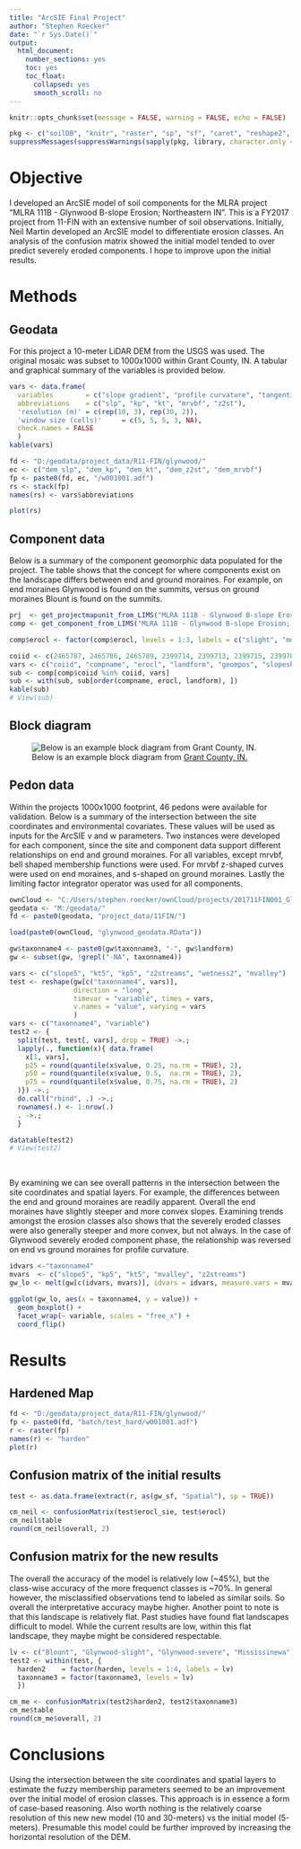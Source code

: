 ---
title: "ArcSIE Final Project"
author: "Stephen Roecker"
date: "`r Sys.Date()`"
output: 
  html_document: 
    number_sections: yes
    toc: yes
    toc_float:
      collapsed: yes
      smooth_scroll: no
---

```{r setup, echo = FALSE}
knitr::opts_chunk$set(message = FALSE, warning = FALSE, echo = FALSE)
```

```{r packages}
pkg <- c("soilDB", "knitr", "raster", "sp", "sf", "caret", "reshape2", "DT")
suppressMessages(suppressWarnings(sapply(pkg, library, character.only = TRUE, quietly = TRUE, logical.return = TRUE)))
```

# Objective

I developed an ArcSIE model of soil components for the MLRA project "MLRA 111B - Glynwood B-slope Erosion; Northeastern IN". This is a FY2017 project from 11-FIN with an extensive number of soil observations. Initially, Neil Martin developed an ArcSIE model to differentiate erosion classes. An analysis of the confusion matrix showed the initial model tended to over predict severely eroded components. I hope to improve upon the initial results.


# Methods

## Geodata

For this project a 10-meter LiDAR DEM from the USGS was used. The original mosaic was subset to 1000x1000 within Grant County, IN. A tabular and graphical summary of the variables is provided below.

```{r geodata}

vars <- data.frame(
  variables        = c("slope gradient", "profile curvature", "tangential curvature", "height above streams", "valley bottom flatness index"),
  abbreviations    = c("slp", "kp", "kt", "mrvbf", "z2st"),
  'resolution (m)' = c(rep(10, 3), rep(30, 2)),
  'window size (cells)'     = c(5, 5, 5, 3, NA),
  check.names = FALSE
  )
kable(vars)

fd <- "D:/geodata/project_data/R11-FIN/glynwood/"
ec <- c("dem_slp", "dem_kp", "dem_kt", "dem_z2st", "dem_mrvbf")
fp <- paste0(fd, ec, "/w001001.adf")
rs <- stack(fp)
names(rs) <- vars$abbreviations

plot(rs)
```

## Component data

Below is a summary of the component geomorphic data populated for the project. The table shows that the concept for where components exist on the landscape differs between end and ground moraines. For example, on end moraines Glynwood is found on the summits, versus on ground moraines Blount is found on the summits.

```{r component data}

prj  <- get_projectmapunit_from_LIMS("MLRA 111B - Glynwood B-slope Erosion; Northeastern IN")
comp <- get_component_from_LIMS("MLRA 111B - Glynwood B-slope Erosion; Northeastern IN") 

comp$erocl <- factor(comp$erocl, levels = 1:3, labels = c("slight", "moderage", "severe"))

coiid <- c(2465787, 2465786, 2465789, 2399714, 2399713, 2399715, 2399709, 2399705)
vars <- c("coiid", "compname", "erocl", "landform", "geompos", "slopeshape", "hillslopeprof")
sub <- comp[comp$coiid %in% coiid, vars]
sub <- with(sub, sub[order(compname, erocl, landform), ])
kable(sub)
# View(sub)
```

## Block diagram

![Below is an example block diagram from [Grant County, IN.](https://casoilresource.lawr.ucdavis.edu/ncss_block_diagrams/IN-2012-01-19-23.png)](C:/Users/stephen.roecker/ownCloud/projects/201711FIN001_Glynwood/block_diagram.png)


## Pedon data

Within the projects 1000x1000 footprint, 46 pedons were available for validation. Below is a summary of the intersection between the site coordinates and environmental covariates. These values will be used as inputs for the ArcSIE v and w parameters. Two instances were developed for each component, since the site and component data support different relationships on end and ground moraines. For all variables, except mrvbf, bell shaped membership functions were used. For mrvbf z-shaped curves were used on end moraines, and s-shaped on ground moraines. Lastly the limiting factor integrator operator was used for all components.


```{r instance values}

ownCloud <- "C:/Users/stephen.roecker/ownCloud/projects/201711FIN001_Glynwood/"
geodata <- "M:/geodata/"
fd <- paste0(geodata, "project_data/11FIN/")

load(paste0(ownCloud, "glynwood_geodata.RData"))

gw$taxonname4 <- paste0(gw$taxonname3, "-", gw$landform)
gw <- subset(gw, !grepl("-NA", taxonname4))

vars <- c("slope5", "kt5", "kp5", "z2streams", "wetness2", "mvalley")
test <- reshape(gw[c("taxonname4", vars)],
                direction = "long",
                timevar = "variable", times = vars,
                v.names = "value", varying = vars
                )
vars <- c("taxonname4", "variable")
test2 <- {
  split(test, test[, vars], drop = TRUE) ->.;
  lapply(., function(x){ data.frame(
    x[1, vars],
    p25 = round(quantile(x$value, 0.25, na.rm = TRUE), 2),
    p50 = round(quantile(x$value, 0.5,  na.rm = TRUE), 2),
    p75 = round(quantile(x$value, 0.75, na.rm = TRUE), 2)
  )}) ->.;
  do.call("rbind", .) ->.;
  rownames(.) <- 1:nrow(.)
  . ->.;
  }

datatable(test2)
# View(test2)
```

</br>

By examining we can see overall patterns in the intersection between the site coordinates and spatial layers. For example, the differences between the end and ground moraines are readily apparent. Overall the end moraines have slightly steeper and more convex slopes. Examining trends amongst the erosion classes also shows that the severely eroded classes were also generally steeper and more convex, but not always. In the case of Glynwood severely eroded component phase, the relationship was reversed on end vs ground moraines for profile curvature.

```{r boxplot}
idvars <-"taxonname4"
mvars  <- c("slope5", "kp5", "kt5", "mvalley", "z2streams")
gw_lo <- melt(gw[c(idvars, mvars)], idvars = idvars, measure.vars = mvars)

ggplot(gw_lo, aes(x = taxonname4, y = value)) +
  geom_boxplot() +
  facet_wrap(~ variable, scales = "free_x") +
  coord_flip()

```

# Results

## Hardened Map

```{r harden map}

fd <- "D:/geodata/project_data/R11-FIN/glynwood/"
fp <- paste0(fd, "batch/test_hard/w001001.adf")
r <- raster(fp)
names(r) <- "harden"
plot(r)
```

## Confusion matrix of the initial results

```{r confusion1}

test <- as.data.frame(extract(r, as(gw_sf, "Spatial"), sp = TRUE))

cm_neil <- confusionMatrix(test$erocl_sie, test$erocl)
cm_neil$table
round(cm_neil$overall, 2)

```


## Confusion matrix for the new results

The overall the accuracy of the model is relatively low (~45%), but the class-wise accuracy of the more frequenct classes is ~70%. In general however, the misclassified observations tend to labeled as similar soils. So overall the interpretative accuracy maybe higher. Another point to note is that this landscape is relatively flat. Past studies have found flat landscapes difficult to model. While the current results are low, within this flat landscape, they maybe might be considered respectable.

```{r confusion2}

lv <- c("Blount", "Glynwood-slight", "Glynwood-severe", "Mississinewa")
test2 <- within(test, {
  harden2    = factor(harden, levels = 1:4, labels = lv)
  taxonname3 = factor(taxonname3, levels = lv)
  })

cm_me <- confusionMatrix(test2$harden2, test2$taxonname3)
cm_me$table
round(cm_me$overall, 2)

```

# Conclusions

Using the intersection between the site coordinates and spatial layers to estimate the fuzzy membership parameters seemed to be an improvement over the initial model of erosion classes. This approach is in essence a form of case-based reasoning. Also worth nothing is the relatively coarse resolution of this new new model (10 and 30-meters) vs the initial model (5-meters). Presumable this model could be further improved by increasing the horizontal resolution of the DEM.

